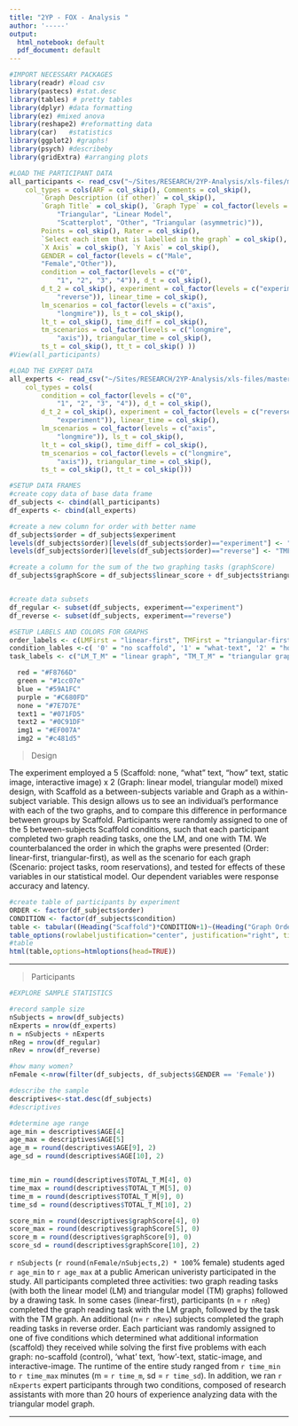 ```yaml
---
title: "2YP - FOX - Analysis "
author: '-----'
output:
  html_notebook: default
  pdf_document: default
---
```


```r
#IMPORT NECESSARY PACKAGES
library(readr) #load csv
library(pastecs) #stat.desc
library(tables) # pretty tables
library(dplyr) #data formatting
library(ez) #mixed anova
library(reshape2) #reformatting data
library(car)   #statistics
library(ggplot2) #graphs!
library(psych) #describeby
library(gridExtra) #arranging plots
```

```r
#LOAD THE PARTICIPANT DATA
all_participants <- read_csv("~/Sites/RESEARCH/2YP-Analysis/xls-files/master-wrangled-data/all_participants.csv", 
    col_types = cols(ARF = col_skip(), Comments = col_skip(), 
        `Graph Description (if other)` = col_skip(), 
        `Graph Title` = col_skip(), `Graph Type` = col_factor(levels = c("Triangular (right angle)", 
            "Triangular", "Linear Model", 
            "Scatterplot", "Other", "Triangular (asymmetric)")), 
        Points = col_skip(), Rater = col_skip(), 
        `Select each item that is labelled in the graph` = col_skip(), 
        `X Axis` = col_skip(), `Y Axis` = col_skip(),
        GENDER = col_factor(levels = c("Male", 
        "Female","Other")),
        condition = col_factor(levels = c("0", 
            "1", "2", "3", "4")), d_t = col_skip(), 
        d_t_2 = col_skip(), experiment = col_factor(levels = c("experiment", 
            "reverse")), linear_time = col_skip(), 
        lm_scenarios = col_factor(levels = c("axis", 
            "longmire")), ls_t = col_skip(), 
        lt_t = col_skip(), time_diff = col_skip(), 
        tm_scenarios = col_factor(levels = c("longmire", 
            "axis")), triangular_time = col_skip(), 
        ts_t = col_skip(), tt_t = col_skip() ))
#View(all_participants)

#LOAD THE EXPERT DATA
all_experts <- read_csv("~/Sites/RESEARCH/2YP-Analysis/xls-files/master-wrangled-data/all_experts.csv", 
    col_types = cols(
        condition = col_factor(levels = c("0", 
            "1", "2", "3", "4")), d_t = col_skip(), 
        d_t_2 = col_skip(), experiment = col_factor(levels = c("reverse", 
            "experiment")), linear_time = col_skip(), 
        lm_scenarios = col_factor(levels = c("axis", 
            "longmire")), ls_t = col_skip(), 
        lt_t = col_skip(), time_diff = col_skip(), 
        tm_scenarios = col_factor(levels = c("longmire", 
            "axis")), triangular_time = col_skip(), 
        ts_t = col_skip(), tt_t = col_skip()))

```

```r
#SETUP DATA FRAMES
#create copy data of base data frame 
df_subjects <- cbind(all_participants)
df_experts <- cbind(all_experts)

#create a new column for order with better name
df_subjects$order = df_subjects$experiment
levels(df_subjects$order)[levels(df_subjects$order)=="experiment"] <- "LMFirst"
levels(df_subjects$order)[levels(df_subjects$order)=="reverse"] <- "TMFirst"

#create a column for the sum of the two graphing tasks (graphScore)
df_subjects$graphScore = df_subjects$linear_score + df_subjects$triangular_score


#create data subsets
df_regular <- subset(df_subjects, experiment=="experiment")
df_reverse <- subset(df_subjects, experiment=="reverse")
```

```r
#SETUP LABELS AND COLORS FOR GRAPHS
order_labels <- c(LMFirst = "linear-first", TMFirst = "triangular-first")
condition_lables <-c( '0' = "no scaffold", '1' = "what-text", '2' = "how-text", '3' = "static image", '4' = "interactive image")
task_labels <- c("LM_T_M" = "linear graph", "TM_T_M" = "triangular graph")

  red = "#F8766D"
  green = "#1cc07e"
  blue = "#59A1FC"
  purple = "#C680FD"
  none = "#7E7D7E"
  text1 = "#071FD5"
  text2 = "#0C91DF"
  img1 = "#EF007A"
  img2 = "#c481d5"

```

> Design

The experiment employed a 5 (Scaffold: none, “what” text, “how” text, static image, interactive image) x 2 (Graph: linear model, triangular model) mixed design, with Scaffold as a between-subjects variable and Graph as a within-subject variable.  This design allows us to see an individual’s performance with each of the two graphs, and to compare this difference in performance between groups by Scaffold.  Participants were randomly assigned to one of the 5 between-subjects Scaffold conditions, such that each participant completed two graph reading tasks, one the LM, and one with TM.  We counterbalanced the order in which the graphs were presented (Order: linear-first, triangular-first), as well as the scenario for each graph (Scenario: project tasks, room reservations), and tested for effects of these variables in our statistical model. Our dependent variables were response accuracy and latency.     

```r
#create table of participants by experiment 
ORDER <- factor(df_subjects$order)
CONDITION <- factor(df_subjects$condition)
table <- tabular((Heading("Scaffold")*CONDITION+1)~(Heading("Graph Order")*ORDER+1), data = df_subjects )
table_options(rowlabeljustification="center", justification="right", title="Test")
#table
html(table,options=htmloptions(head=TRUE))

```  
***

> Participants

```r
#EXPLORE SAMPLE STATISTICS

#record sample size
nSubjects = nrow(df_subjects)
nExperts = nrow(df_experts)
n = nSubjects + nExperts
nReg = nrow(df_regular)
nRev = nrow(df_reverse)

#how many women?
nFemale <-nrow(filter(df_subjects, df_subjects$GENDER == 'Female'))

#describe the sample
descriptives<-stat.desc(df_subjects)
#descriptives

#determine age range
age_min = descriptives$AGE[4]
age_max = descriptives$AGE[5]
age_m = round(descriptives$AGE[9], 2)
age_sd = round(descriptives$AGE[10], 2)


time_min = round(descriptives$TOTAL_T_M[4], 0)
time_max = round(descriptives$TOTAL_T_M[5], 0)
time_m = round(descriptives$TOTAL_T_M[9], 0)
time_sd = round(descriptives$TOTAL_T_M[10], 2)

score_min = round(descriptives$graphScore[4], 0)
score_max = round(descriptives$graphScore[5], 0)
score_m = round(descriptives$graphScore[9], 0)
score_sd = round(descriptives$graphScore[10], 2)

```

`r nSubjects` (`r round(nFemale/nSubjects,2) * 100`% female) students aged `r age_min` to `r age_max` at a public American univeristy participated in the study. 
All participants completed three activities: two graph reading tasks (with both the linear model (LM) and triangular model (TM) graphs) followed by a drawing task. In some cases (linear-first), participants (n = `r nReg`) completed the graph reading task with the LM graph, followed by the task with the TM graph. An additional (n= `r nRev`) subjects completed the graph reading tasks in reverse order. Each particiant was randomly assigned to one of five conditions which determined what additional information (scaffold) they received while solving the first five problems with each graph: no-scaffold (control), 'what' text, 'how'-text, static-image, and interactive-image. The runtime of the entire study ranged from `r time_min` to `r time_max` minutes (m = `r time_m`, sd = `r time_sd`). In addition, we ran `r nExperts` expert participants through two conditions, composed of research assistants with more than 20 hours of experience analyzing data with the triangular model graph.   

***